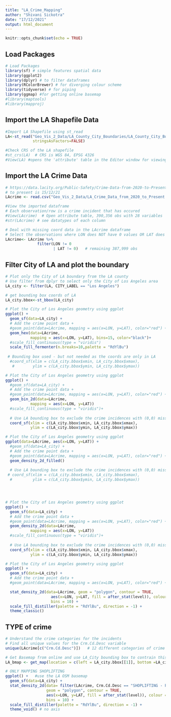 ```yaml
---
title: "LA_Crime_Mapping"
author: "Shivani Sickotra"
date: "17/12/2021"
output: html_document
---
```


```r
knitr::opts_chunk$set(echo = TRUE)
```

## Load Packages
```r
# Load Packages
library(sf) # simple features spatial data
library(ggplot2)
library(dplyr) # to filter dataframes
library(RColorBrewer) # for diverging colour scheme
library(tidyverse) # for piping
library(ggmap) #for getting online basemap
#library(maptools)
#library(mapproj)
```

## Import the LA Shapefile Data
```r
#Import LA Shapefile using st_read 
LA<-st_read("Geo_Vis_2_Data/LA_County_City_Boundaries/LA_County_City_Boundaries.shp",
            stringsAsFactors=FALSE)

#Check CRS of the LA shapefile
#st_crs(LA)  # CRS is WGS 84, EPSG 4326
#View(LA) #opens the 'attribute' table in the Editor window for viewing

```

## Import the LA Crime Data
```r
# https://data.lacity.org/Public-Safety/Crime-Data-from-2020-to-Present/2nrs-mtv8
# to present is 15/12/21
LAcrime <- read.csv("Geo_Vis_2_Data/LA_Crime_Data_from_2020_to_Present.csv")

#View the imported dataframe
# Each observation/row is a crime incident that has occured
#View(LAcrime)  # Open attribute table, 390,356 obs with 28 variables
#str(LAcrime) # see datatypes of each column 

```

```r
# Deal with missing coord data in the LAcrime dataframe
# Select the observations where LON does NOT have 0 values OR LAT does NOT have 0 values
LAcrime<- LAcrime %>% 
              filter(LON != 0
                     | LAT != 0)   # remaining 387,999 obs

```



## Filter City of LA and plot the boundary

```r
 
# Plot only the City of LA boundary from the LA county
# Use filter from dplyr to select only the City of Los Angeles area
LA_city <- filter(LA, CITY_LABEL == "Los Angeles")
```
```r
# get bounding box coords of LA 
LA_city.bbox<-st_bbox(LA_city)
```
```r
# Plot the City of Los Angeles geometry using ggplot
ggplot() +
  geom_sf(data=LA_city) +
  # Add the crime point data +
  #geom_point(data=LAcrime, mapping = aes(x=LON, y=LAT), color="red") +
  geom_hex(data=LAcrime,
           mapping = aes(x=LON, y=LAT), bins=15, color="black")+
  #scale_fill_continuous(type = "viridis")
  scale_fill_fermenter(n.breaks=10,palette = "RdYlBu")
  
 # Bounding box used - but not needed as the coords are only in LA
  #coord_sf(xlim = c(LA_city.bbox$xmin, LA_city.bbox$xmax),
   #        ylim = c(LA_city.bbox$ymin, LA_city.bbox$ymax))

```
```r
# Plot the City of Los Angeles geometry using ggplot
ggplot() +
  #geom_sf(data=LA_city) +
  # Add the crime point data +
  #geom_point(data=LAcrime, mapping = aes(x=LON, y=LAT), color="red") +
  geom_bin_2d(data=LAcrime,
           mapping = aes(x=LON, y=LAT))
  #scale_fill_continuous(type = "viridis")+
  
  # Use LA bounding box to exclude the crime incidences with (0,0) missing coord data
  coord_sf(xlim = c(LA_city.bbox$xmin, LA_city.bbox$xmax),
           ylim = c(LA_city.bbox$ymin, LA_city.bbox$ymax))

```
```r
# Plot the City of Los Angeles geometry using ggplot
ggplot(data=LAcrime, aes(x=LON, y=LAT)) +
  #geom_sf(data=LA_city) +
  # Add the crime point data +
  #geom_point(data=LAcrime, mapping = aes(x=LON, y=LAT), color="red") +
  geom_density_2d_filled()
  
  # Use LA bounding box to exclude the crime incidences with (0,0) missing coord data
 # coord_sf(xlim = c(LA_city.bbox$xmin, LA_city.bbox$xmax),
  #         ylim = c(LA_city.bbox$ymin, LA_city.bbox$ymax))





```
```r
# Plot the City of Los Angeles geometry using ggplot
ggplot() +
  geom_sf(data=LA_city) +
  # Add the crime point data +
  #geom_point(data=LAcrime, mapping = aes(x=LON, y=LAT), color="red") +
  geom_density_2d(data=LAcrime,
           mapping = aes(x=LON, y=LAT))
  #scale_fill_continuous(type = "viridis")+
  
  # Use LA bounding box to exclude the crime incidences with (0,0) missing coord data
  coord_sf(xlim = c(LA_city.bbox$xmin, LA_city.bbox$xmax),
           ylim = c(LA_city.bbox$ymin, LA_city.bbox$ymax))
```

```r
# Plot the City of Los Angeles geometry using ggplot
ggplot() +
  geom_sf(data=LA_city) +
  # Add the crime point data +
  #geom_point(data=LAcrime, mapping = aes(x=LON, y=LAT), color="red") +

  stat_density_2d(data=LAcrime, geom = "polygon", contour = TRUE,
                    aes(x=LON, y=LAT, fill = after_stat(level)), colour = "black",
                    bins = 10) +
  scale_fill_distiller(palette = "RdYlBu", direction = -1) +
  theme_classic()
```



## TYPE of crime 
```r
# Understand the crime categories for the incidents
# Find all unique values for the Crm.Cd.Desc variable
unique(LAcrime[c("Crm.Cd.Desc")])   # 12 different categories of crime
```

```r
# Get Basemap from online and use LA_City bounding box to contrain this
LA_bmap <- get_map(location = c(left = LA_city.bbox[[1]], bottom =LA_city.bbox[[2]], right = LA_city.bbox[[3]], top = LA_city.bbox[[4]]),source="osm")
```

```r
# ONLY MAPPING SHOPLIFTING
ggplot() +   #use the LA OSM basemap
  geom_sf(data=LA_city) +
  stat_density_2d(data= filter(LAcrime, Crm.Cd.Desc == "SHOPLIFTING - PETTY THEFT ($950 & UNDER)"),
                  geom = "polygon", contour = TRUE,
                  aes(x=LON, y=LAT, fill = after_stat(level)), colour = "black",
                  bins = 10) +
  scale_fill_distiller(palette = "RdYlBu", direction = -1) +
  theme_void() # no axis 
```
```r

```



